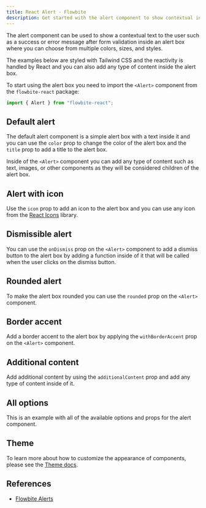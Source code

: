 ```yaml
---
title: React Alert - Flowbite
description: Get started with the alert component to show contextual information to the user such as when validating forms or showing errors based on React and Tailwind CSS
---
```


The alert component can be used to show a contextual text to the user such as a success or error message after form validation inside an alert box where you can choose from multiple colors, sizes, and styles.

The examples below are styled with Tailwind CSS and the reactivity is handled by React and you can also add any type of content inside the alert box.

To start using the alert box you need to import the `<Alert>` component from the `flowbite-react` package:

```jsx
import { Alert } from "flowbite-react";
```

## Default alert

The default alert component is a simple alert box with a text inside it and you can use the `color` prop to change the color of the alert box and the `title` prop to add a title to the alert box.

Inside of the `<Alert>` component you can add any type of content such as text, images, or other components as they will be considered children of the alert box.

<Example name="alert.root" />

## Alert with icon

Use the `icon` prop to add an icon to the alert box and you can use any icon from the [React Icons](https://react-icons.github.io/react-icons/) library.

<Example name="alert.withIcon" />

## Dismissible alert

You can use the `onDismiss` prop on the `<Alert>` component to add a dismiss button to the alert box by adding a function inside of it that will be called when the user clicks on the dismiss button.

<Example name="alert.dismissible" />

## Rounded alert

To make the alert box rounded you can use the `rounded` prop on the `<Alert>` component.

<Example name="alert.rounded" />

## Border accent

Add a border accent to the alert box by applying the `withBorderAccent` prop on the `<Alert>` component.

<Example name="alert.borderAccent" />

## Additional content

Add additional content by using the `additionalContent` prop and add any type of content inside of it.

<Example name="alert.additionalContent" />

## All options

This is an example with all of the available options and props for the alert component.

<Example name="alert.allOptions" />

## Theme

To learn more about how to customize the appearance of components, please see the [Theme docs](/docs/customize/theme).

<Theme name="alert" />

## References

- [Flowbite Alerts](https://flowbite.com/docs/components/alerts/)
